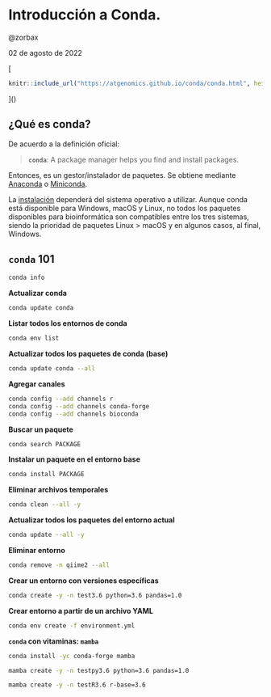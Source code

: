 #  Introducción a Conda.

@zorbax

02 de agosto de 2022

[
```r
knitr::include_url("https://atgenomics.github.io/conda/conda.html", height = "380px")
```
]()


## ¿Qué es conda?

De acuerdo a la definición oficial:

> **`conda`**: 
> A package manager helps you find and install packages.

Entonces, es un gestor/instalador de paquetes. Se obtiene mediante [Anaconda](https://www.anaconda.com/products/distribution) o [Miniconda](https://docs.conda.io/en/latest/miniconda.html).

La [instalación](https://conda.io/projects/conda/en/latest/user-guide/install/index.html) dependerá del sistema operativo a utilizar. Aunque conda está disponible para Windows, macOS y Linux, no todos los paquetes disponibles para bioinformática son compatibles entre los tres sistemas, siendo la prioridad de paquetes Linux > macOS y en algunos casos, al final, Windows. 

## `conda` 101

```bash
conda info
```

**Actualizar conda**
```bash
conda update conda
```

**Listar todos los entornos de conda**
```bash
conda env list
```

**Actualizar todos los paquetes de conda (base)**
```bash
conda update conda --all
```

**Agregar canales**
```bash
conda config --add channels r
conda config --add channels conda-forge
conda config --add channels bioconda
```

**Buscar un paquete**
```bash
conda search PACKAGE
```

**Instalar un paquete en el entorno base**
```bash
conda install PACKAGE
```

**Eliminar archivos temporales**
```bash
conda clean --all -y
```

**Actualizar todos los paquetes del entorno actual**
```bash
conda update --all -y
```

**Eliminar entorno**
```bash
conda remove -n qiime2 --all
```

**Crear un entorno con versiones específicas**
```bash
conda create -y -n test3.6 python=3.6 pandas=1.0
```

**Crear entorno a partir de un archivo YAML**
```bash
conda env create -f environment.yml
```

**`conda` con vitaminas: `mamba`**
```bash
conda install -yc conda-forge mamba

mamba create -y -n testpy3.6 python=3.6 pandas=1.0

mamba create -y -n testR3.6 r-base=3.6
```
